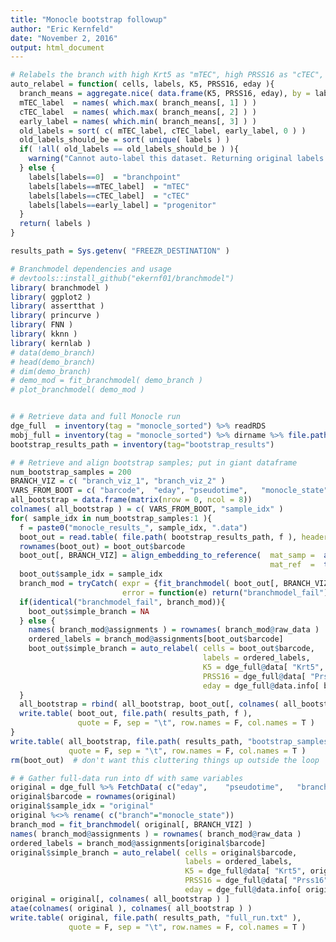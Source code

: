 ```yaml
---
title: "Monocle bootstrap followup"
author: "Eric Kernfeld"
date: "November 2, 2016"
output: html_document
---
```


```r
# Relabels the branch with high Krt5 as "mTEC", high PRSS16 as "cTEC", zero as "branchpoint", and the other as "progenitor".
auto_relabel = function( cells, labels, K5, PRSS16, eday ){
  branch_means = aggregate.nice( data.frame(K5, PRSS16, eday), by = labels, FUN = mean )
  mTEC_label  = names( which.max( branch_means[, 1] ) )
  cTEC_label  = names( which.max( branch_means[, 2] ) )
  early_label = names( which.min( branch_means[, 3] ) )
  old_labels = sort( c( mTEC_label, cTEC_label, early_label, 0 ) )
  old_labels_should_be = sort( unique( labels ) )
  if( !all( old_labels == old_labels_should_be ) ){
    warning("Cannot auto-label this dataset. Returning original labels.")
  } else {
    labels[labels==0]  = "branchpoint"
    labels[labels==mTEC_label]  = "mTEC"
    labels[labels==cTEC_label]  = "cTEC"
    labels[labels==early_label] = "progenitor"
  }
  return( labels )
}
```

```r
results_path = Sys.getenv( "FREEZR_DESTINATION" )

# Branchmodel dependencies and usage
# devtools::install_github("ekernf01/branchmodel")
library( branchmodel )
library( ggplot2 )
library( assertthat )
library( princurve )
library( FNN )
library( kknn )
library( kernlab )
# data(demo_branch)
# head(demo_branch)
# dim(demo_branch)
# demo_mod = fit_branchmodel( demo_branch )
# plot_branchmodel( demo_mod )


# # Retrieve data and full Monocle run
dge_full  = inventory(tag = "monocle_sorted") %>% readRDS
mobj_full = inventory(tag = "monocle_sorted") %>% dirname %>% file.path( "mobj_TECs.data" ) %>% readRDS
bootstrap_results_path = inventory(tag="bootstrap_results") 

# # Retrieve and align bootstrap samples; put in giant dataframe
num_bootstrap_samples = 200
BRANCH_VIZ = c( "branch_viz_1", "branch_viz_2" )
VARS_FROM_BOOT = c( "barcode",	"eday",	"pseudotime",	"monocle_state", BRANCH_VIZ, "simple_branch" )
all_bootstrap = data.frame(matrix(nrow = 0, ncol = 8))
colnames( all_bootstrap ) = c( VARS_FROM_BOOT, "sample_idx" )
for( sample_idx in num_bootstrap_samples:1 ){
  f = paste0("monocle_results_", sample_idx, ".data")
  boot_out = read.table( file.path( bootstrap_results_path, f ), header = T, sep = "\t", stringsAsFactors = F )
  rownames(boot_out) = boot_out$barcode
  boot_out[, BRANCH_VIZ] = align_embedding_to_reference(  mat_samp =  as.matrix(boot_out[, BRANCH_VIZ]), 
                                                          mat_ref  =  t( mobj_full@reducedDimS[1:2, ] ) )
  boot_out$sample_idx = sample_idx 
  branch_mod = tryCatch( expr = {fit_branchmodel( boot_out[, BRANCH_VIZ] )}, 
                         error = function(e) return("branchmodel_fail") )
  if(identical("branchmodel_fail", branch_mod)){
    boot_out$simple_branch = NA
  } else {
    names( branch_mod@assignments ) = rownames( branch_mod@raw_data )
    ordered_labels = branch_mod@assignments[boot_out$barcode]
    boot_out$simple_branch = auto_relabel( cells = boot_out$barcode, 
                                           labels = ordered_labels,
                                           K5 = dge_full@data[ "Krt5", boot_out$barcode ], 
                                           PRSS16 = dge_full@data[ "Prss16", boot_out$barcode ],
                                           eday = dge_full@data.info[ boot_out$barcode, "eday" ] )
  }
  all_bootstrap = rbind( all_bootstrap, boot_out[, colnames( all_bootstrap ) ] )
  write.table( boot_out, file.path( results_path, f ), 
               quote = F, sep = "\t", row.names = F, col.names = T )
}
write.table( all_bootstrap, file.path( results_path, "bootstrap_samples.txt" ), 
             quote = F, sep = "\t", row.names = F, col.names = T )
rm(boot_out)  # don't want this cluttering things up outside the loop

# # Gather full-data run into df with same variables
original = dge_full %>% FetchData( c("eday",	"pseudotime",	"branch", BRANCH_VIZ) )
original$barcode = rownames(original)
original$sample_idx = "original"
original %<>% rename( c("branch"="monocle_state"))
branch_mod = fit_branchmodel( original[, BRANCH_VIZ] )
names( branch_mod@assignments ) = rownames( branch_mod@raw_data )
ordered_labels = branch_mod@assignments[original$barcode]
original$simple_branch = auto_relabel( cells = original$barcode, 
                                       labels = ordered_labels,
                                       K5 = dge_full@data[ "Krt5", original$barcode ], 
                                       PRSS16 = dge_full@data[ "Prss16", original$barcode ],
                                       eday = dge_full@data.info[ original$barcode, "eday" ] )
original = original[, colnames( all_bootstrap ) ]
atae(colnames( original ), colnames( all_bootstrap ) )
write.table( original, file.path( results_path, "full_run.txt" ), 
             quote = F, sep = "\t", row.names = F, col.names = T )
```
